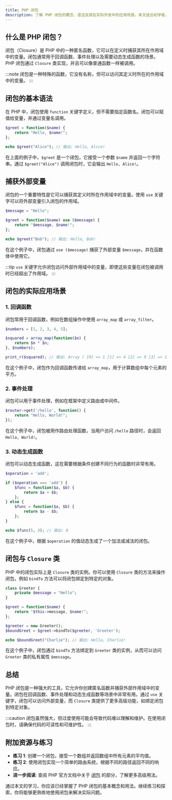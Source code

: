 ```yaml
---
title: PHP 闭包
description: 了解 PHP 闭包的概念、语法及其在实际开发中的应用场景。本文适合初学者，通过代码示例和实际案例帮助你掌握闭包的使用。
---
```


## 什么是 PHP 闭包？

闭包（Closure）是 PHP 中的一种匿名函数，它可以在定义时捕获其所在作用域中的变量。闭包通常用于回调函数、事件处理以及需要动态生成函数的场景。PHP 闭包通过 `Closure` 类实现，并且可以像普通函数一样被调用。

:::note
闭包是一种特殊的函数，它没有名称，但可以访问其定义时所在的作用域中的变量。
:::

## 闭包的基本语法

在 PHP 中，闭包使用 `function` 关键字定义，但不需要指定函数名。闭包可以赋值给变量，并通过变量名调用。

```php
$greet = function($name) {
    return "Hello, $name!";
};

echo $greet("Alice"); // 输出: Hello, Alice!
```

在上面的例子中，`$greet` 是一个闭包，它接受一个参数 `$name` 并返回一个字符串。通过 `$greet("Alice")` 调用闭包时，它会输出 `Hello, Alice!`。

## 捕获外部变量

闭包的一个重要特性是它可以捕获其定义时所在作用域中的变量。使用 `use` 关键字可以将外部变量引入闭包的作用域。

```php
$message = "Hello";

$greet = function($name) use ($message) {
    return "$message, $name!";
};

echo $greet("Bob"); // 输出: Hello, Bob!
```

在这个例子中，闭包通过 `use ($message)` 捕获了外部变量 `$message`，并在函数体中使用它。

:::tip
`use` 关键字允许闭包访问外部作用域中的变量，即使这些变量在闭包被调用时已经超出了作用域。
:::

## 闭包的实际应用场景

### 1. 回调函数

闭包常用于回调函数，例如在数组操作中使用 `array_map` 或 `array_filter`。

```php
$numbers = [1, 2, 3, 4, 5];

$squared = array_map(function($n) {
    return $n * $n;
}, $numbers);

print_r($squared); // 输出: Array ( [0] => 1 [1] => 4 [2] => 9 [3] => 16 [4] => 25 )
```

在这个例子中，闭包作为回调函数传递给 `array_map`，用于计算数组中每个元素的平方。

### 2. 事件处理

闭包可以用于事件处理，例如在框架中定义路由或中间件。

```php
$router->get('/hello', function() {
    return "Hello, World!";
});
```

在这个例子中，闭包被用作路由处理函数，当用户访问 `/hello` 路径时，会返回 `Hello, World!`。

### 3. 动态生成函数

闭包可以动态生成函数，这在需要根据条件创建不同行为的函数时非常有用。

```php
$operation = 'add';

if ($operation === 'add') {
    $func = function($a, $b) {
        return $a + $b;
    };
} else {
    $func = function($a, $b) {
        return $a - $b;
    };
}

echo $func(5, 3); // 输出: 8
```

在这个例子中，根据 `$operation` 的值动态生成了一个加法或减法的闭包。

## 闭包与 `Closure` 类

PHP 中的闭包实际上是 `Closure` 类的实例。你可以使用 `Closure` 类的方法来操作闭包，例如 `bindTo` 方法可以将闭包绑定到特定的对象。

```php
class Greeter {
    private $message = "Hello";
}

$greet = function($name) {
    return "$this->message, $name!";
};

$greeter = new Greeter();
$boundGreet = $greet->bindTo($greeter, 'Greeter');

echo $boundGreet("Charlie"); // 输出: Hello, Charlie!
```

在这个例子中，闭包通过 `bindTo` 方法绑定到 `Greeter` 类的实例，从而可以访问 `Greeter` 类的私有属性 `$message`。

## 总结

PHP 闭包是一种强大的工具，它允许你创建匿名函数并捕获外部作用域中的变量。闭包在回调函数、事件处理和动态生成函数等场景中非常有用。通过 `use` 关键字，闭包可以访问外部变量，而 `Closure` 类提供了更多高级功能，如绑定闭包到特定对象。

:::caution
闭包虽然强大，但过度使用可能会导致代码难以理解和维护。在使用闭包时，请确保代码的可读性和可维护性。
:::

## 附加资源与练习

- **练习 1**: 创建一个闭包，接受一个数组并返回数组中所有元素的平均值。
- **练习 2**: 使用闭包实现一个简单的路由系统，根据不同的路径返回不同的响应。
- **进一步阅读**: 查阅 PHP 官方文档中关于 [闭包](https://www.php.net/manual/en/class.closure.php) 的部分，了解更多高级用法。

通过本文的学习，你应该已经掌握了 PHP 闭包的基本概念和用法。继续练习和探索，你将能够更熟练地使用闭包来解决实际问题。